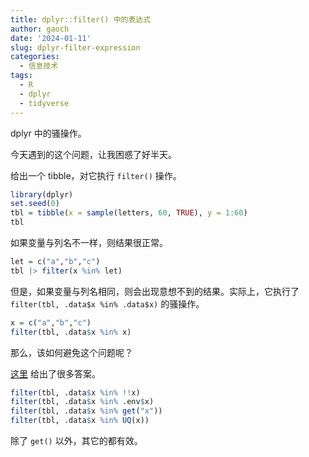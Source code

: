 ```yaml
---
title: dplyr::filter() 中的表达式
author: gaoch
date: '2024-01-11'
slug: dplyr-filter-expression
categories:
  - 信息技术
tags:
  - R
  - dplyr
  - tidyverse
---
```


dplyr 中的骚操作。

<!--more-->

今天遇到的这个问题，让我困惑了好半天。

给出一个 tibble，对它执行 `filter()` 操作。

```r
library(dplyr)
set.seed(0)
tbl = tibble(x = sample(letters, 60, TRUE), y = 1:60)
tbl
```

如果变量与列名不一样，则结果很正常。

```r
let = c("a","b","c")
tbl |> filter(x %in% let)
```

但是，如果变量与列名相同，则会出现意想不到的结果。实际上，它执行了 `filter(tbl, .data$x %in% .data$x)` 的骚操作。

```r
x = c("a","b","c")
filter(tbl, .data$x %in% x)
```

那么，该如何避免这个问题呢？

[这里](https://stackoverflow.com/questions/34219912/how-to-use-a-variable-in-dplyrfilter) 给出了很多答案。

```r
filter(tbl, .data$x %in% !!x)
filter(tbl, .data$x %in% .env$x)
filter(tbl, .data$x %in% get("x"))
filter(tbl, .data$x %in% UQ(x))
```

除了 `get()` 以外，其它的都有效。
